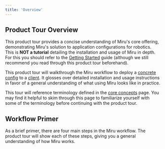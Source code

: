 ```yaml
---
title: 'Overview'
---
```



## Product Tour Overview
This product tour provides a concise understanding of Miru's core offering, demonstrating Miru's solution to application configurations for robotics. This is **NOT a tutorial** detailing the installation and usage of Miru in depth. For this you should refer to the [Getting Started](/pages/getting-started/install-cli) guide (although we still recommend you read through this product tour beforehand). 

This product tour will walkthrough the Miru workflow to deploy a [concrete config](/pages/core-concepts#concrete-config) to a [client](/pages/core-concepts#client). It glosses over detailed installation and usage instructions in favor of a general understanding of what using Miru looks like in practice. 

This tour will reference terminology defined in the [core concepts](/pages/core-concepts) page. You may find it helpful to skim through this page to familiarize yourself with some of the terminology before continuing with the product tour.

## Workflow Primer

As a brief primer, there are four main steps in the Miru workflow. The product tour will show each of these steps, giving you a general understanding of how Miru works.

<MiruWorkflowOverview />

